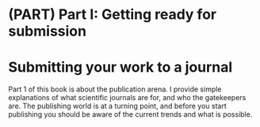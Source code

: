 \mainmatter

# (PART) Part I: Getting ready for submission {-}

# Submitting your work to a journal {- #part1}

Part 1 of this book is about the publication arena. I provide simple explanations of what scientific journals are for, and who the gatekeepers are. The publishing world is at a turning point, and before you start publishing you should be aware of the current trends and what is possible.

